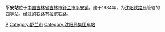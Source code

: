{{Infobox China railway station
|车站名称 = 平安站
|图片 = 
|图片介绍 = 
|其他名称 =
|车站拼音 = Ping'an
|英文名称 = Ping'an Railway Station
|车站代码 = 62738
|电报码 = PAL<ref>{{cite book|author=铁道部电子计算技术中心, 铁道部运输局|title=铁路车站站名代码表：TMIS使用|publisher=中国铁道出版社|location=北京|year=1998|isbn=9787113030995|pages=159}}</ref>
|拼音码 = PAN
|车站位置 = [[吉林省|吉林省]][[吉林市|吉林市]][[舒兰市|舒兰市]][[平安镇_(舒兰市)|平安镇]]
|坐标 = {{coord|44.590889|127.167284|display=inline,title}}
|归属 = [[沈阳铁路局|沈阳铁路局]]
|线路 = [[拉滨铁路|拉滨铁路]]
|车站等级 = [[四等站_(中鐵)|四等站]]
|月台数目 = 
}}
'''平安站'''位于[[中国|中国]][[吉林省|吉林省]][[吉林市|吉林市]][[舒兰市|舒兰市]][[平安镇_(舒兰市)|平安镇]]，建于1934年，为[[沈阳铁路局|沈阳铁路局]]管辖的[[四等站_(中鐵)|四等站]]。经过的铁路有[[拉滨铁路|拉滨铁路]]。

{{拉滨铁路}}
{{China-rail-stub}}
[[Category:吉林市铁路车站|P]]
[[Category:舒兰市|Category:舒兰市]]
[[Category:沈阳局集团车站|Category:沈阳局集团车站]]